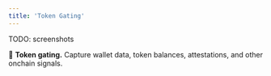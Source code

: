 ```yaml
---
title: 'Token Gating'
---
```


TODO: screenshots

🔐 **Token gating.** Capture wallet data, token balances, attestations, and other onchain signals.